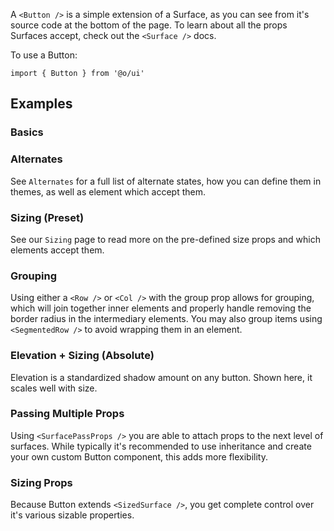 
A `<Button />` is a simple extension of a Surface, as you can see from it's source code at the bottom of the page. To learn about all the props Surfaces accept, check out the `<Surface />` docs.

To use a Button:

```tsx
import { Button } from '@o/ui'
```

## Examples

### Basics

<Example examples={Ex} source={ExSource} id="Basic" />

### Alternates

See `Alternates` for a full list of alternate states, how you can define them in themes, as well as element which accept them.

<Example examples={Ex} source={ExSource} id="Alternates" />

### Sizing (Preset)

See our `Sizing` page to read more on the pre-defined size props and which elements accept them.

<Example examples={Ex} source={ExSource} id="Sizing" />

### Grouping

Using either a `<Row />` or `<Col />` with the group prop allows for grouping, which will join together inner elements and properly handle removing the border radius in the intermediary elements. You may also group items using `<SegmentedRow />` to avoid wrapping them in an element.

<Example examples={Ex} source={ExSource} id="Group" />

### Elevation + Sizing (Absolute)

Elevation is a standardized shadow amount on any button. Shown here, it scales well with size.

<Example examples={Ex} source={ExSource} id="Elevation" />

### Passing Multiple Props

Using `<SurfacePassProps />` you are able to attach props to the next level of surfaces.
While typically it's recommended to use inheritance and create your own custom Button component,
this adds more flexibility.

<Example examples={Ex} source={ExSource} id="PassMultipleProps" />

### Sizing Props

Because Button extends `<SizedSurface />`, you get complete control over
it's various sizable properties.

<Example examples={Ex} source={ExSource} id="SizingProps" />
